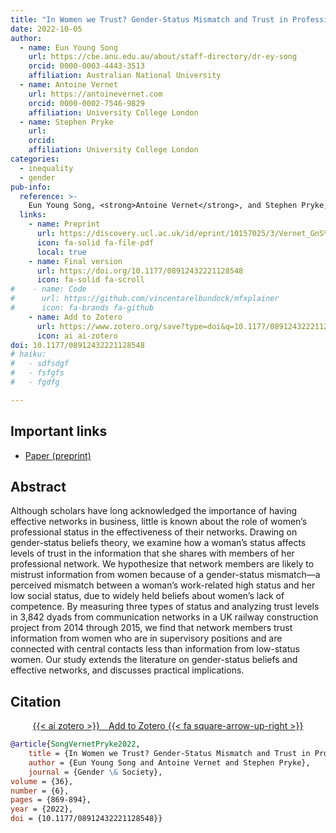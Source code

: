 ```yaml
---
title: "In Women we Trust? Gender-Status Mismatch and Trust in Professional Networks"
date: 2022-10-05
author:
  - name: Eun Young Song
    url: https://cbe.anu.edu.au/about/staff-directory/dr-ey-song
    orcid: 0000-0003-4443-3513
    affiliation: Australian National University
  - name: Antoine Vernet
    url: https://antoinevernet.com
    orcid: 0000-0002-7546-9829
    affiliation: University College London
  - name: Stephen Pryke
    url: 
    orcid: 
    affiliation: University College London
categories:
  - inequality
  - gender
pub-info:
  reference: >-
    Eun Young Song, <strong>Antoine Vernet</strong>, and Stephen Pryke, "In Women we Trust? Gender-Status Mismatch and Trust in Professional Networks," <em>Gender and Society</em> (2022), doi: <a href="https://doi.org/10.1177/08912432221128548"><code>10.1177/08912432221128548/</code></a>
  links:
    - name: Preprint
      url: https://discovery.ucl.ac.uk/id/eprint/10157025/3/Vernet_GnS%20Manuscript_RnR2_210622_cut.pdf
      icon: fa-solid fa-file-pdf
      local: true
    - name: Final version
      url: https://doi.org/10.1177/08912432221128548
      icon: fa-solid fa-scroll
#    - name: Code
#      url: https://github.com/vincentarelbundock/mfxplainer
#      icon: fa-brands fa-github
    - name: Add to Zotero
      url: https://www.zotero.org/save?type=doi&q=10.1177/08912432221128548
      icon: ai ai-zotero
doi: 10.1177/08912432221128548
# haiku:
#   - sdfsdgf
#   - fsfgfs
#   - fgdfg

---
```


## Important links

- [Paper (preprint)](https://discovery.ucl.ac.uk/id/eprint/10157025/3/Vernet_GnS%20Manuscript_RnR2_210622_cut.pdf)
<!-- - [GitHub repository](https://github.com/vincentarelbundock/mfxplainer) -->


## Abstract

Although scholars have long acknowledged the importance of having effective networks in business, little is known about the role of women’s professional status in the effectiveness of their networks. Drawing on gender-status beliefs theory, we examine how a woman’s status affects levels of trust in the information that she shares with members of her professional network. We hypothesize that network members are likely to mistrust information from women because of a gender-status mismatch—a perceived mismatch between a woman’s work-related high status and her low social status, due to widely held beliefs about women’s lack of competence. By measuring three types of status and analyzing trust levels in 3,842 dyads from communication networks in a UK railway construction project from 2014 through 2015, we find that network members trust information from women who are in supervisory positions and are connected with central contacts less than information from low-status women. Our study extends the literature on gender-status beliefs and effective networks, and discusses practical implications.

<!--
## Important figures

![Figure 2: Predicted probability of impartiality by levels of equality and democracy](mfxplainer-fig2.png)

![Figure 4: Tangents to the prediction function at 25 and 50](mfxplainer-fig4.png)

-->

## Citation

<p class="buttons" style="text-align:center;">
<a class="btn btn-danger" target="_blank" href="https://www.zotero.org/save?type=doi&q=10.1177/08912432221128548">{{< ai zotero >}}&emsp;Add to Zotero {{< fa square-arrow-up-right >}}</a>
</p>

```bibtex
@article{SongVernetPryke2022,
    title = {In Women we Trust? Gender-Status Mismatch and Trust in Professional Networks},
    author = {Eun Young Song and Antoine Vernet and Stephen Pryke},
    journal = {Gender \& Society},
volume = {36},
number = {6},
pages = {869-894},
year = {2022},
doi = {10.1177/08912432221128548}}
```

